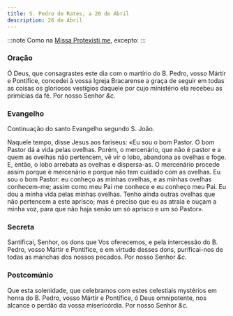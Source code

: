 ```yaml
---
title: S. Pedro de Rates, a 26 de Abril
description: 26 de Abril
---
```


:::note
Como na [Missa Protexísti me](/missal/comum/9martir), excepto:
:::

### Oração

Ó Deus, que consagrastes este dia com o martírio do B. Pedro, vosso Mártir
e Pontífice, concedei à vossa Igreja Bracarense a graça de seguir em todas
as coisas os gloriosos vestígios daquele por cujo ministério ela recebeu
as primícias da fé. Por nosso Senhor <em>&c.</em>

### Evangelho

Continuação do santo Evangelho segundo S. João.

Naquele tempo, disse Jesus aos fariseus: «Eu sou o bom Pastor. O bom
Pastor dá a vida pelas ovelhas. Porém, o mercenário, que não é pastor e a
quem as ovelhas não pertencem, vê vir o lobo, abandona as ovelhas e foge.
E, então, o lobo arrebata as ovelhas e dispersa-as. O mercenário procede
assim porque é mercenário e porque não tem cuidado com as ovelhas. Eu sou
o bom Pastor: eu conheço as minhas ovelhas, e as minhas ovelhas
conhecem-me; assim como meu Pai me conhece e eu conheço meu Pai. Eu dou a
minha vida pelas minhas ovelhas. Tenho ainda outras ovelhas que não
pertencem a este aprisco; mas é preciso que eu as atraia e ouçam a minha
voz, para que não haja senão um só aprisco e um só Pastor».

### Secreta

Santificai, Senhor, os dons que Vos oferecemos, e pela intercessão do B.
Pedro, vosso Mártir e Pontífice, e em virtude desses dons, purificai-nos
de todas as manchas dos nossos pecados. Por nosso Senhor <em>&c.</em>

### Postcomúnio

Que esta solenidade, que celebramos com estes celestiais mystérios em
honra do B. Pedro, vosso Mártir e Pontífice, ó Deus omnipotente, nos
alcance o perdão da vossa misericórdia. Por nosso Senhor <em>&c.</em>

